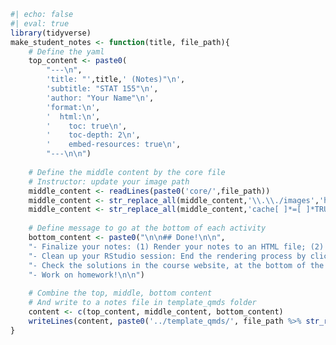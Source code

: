 ```r
#| echo: false
#| eval: true
library(tidyverse)
make_student_notes <- function(title, file_path){
    # Define the yaml
    top_content <- paste0(
        "---\n",
        'title: "',title,' (Notes)"\n',
        'subtitle: "STAT 155"\n',
        'author: "Your Name"\n',
        'format:\n',
        '  html:\n',
        '    toc: true\n',
        '    toc-depth: 2\n',
        '    embed-resources: true\n',
        "---\n\n")
    
    # Define the middle content by the core file
    # Instructor: update your image path
    middle_content <- readLines(paste0('core/',file_path))
    middle_content <- str_replace_all(middle_content,'\\.\\./images','https://ajohns24.github.io/155_Fall_2025/images')
    middle_content <- str_replace_all(middle_content,'cache[ ]*=[ ]*TRUE[,]*','')
    
    # Define message to go at the bottom of each activity
    bottom_content <- paste0("\n\n## Done!\n\n",
    "- Finalize your notes: (1) Render your notes to an HTML file; (2) Inspect this HTML in your Viewer -- check that your work translated correctly; and (3) Outside RStudio, navigate to your 'Activities' subfolder within your 'STAT155' folder and locate the HTML file -- you can open it again in your browser.\n",
    "- Clean up your RStudio session: End the rendering process by clicking the 'Stop' button in the 'Background Jobs' pane.\n",
    "- Check the solutions in the course website, at the bottom of the corresponding chapter.\n",
    "- Work on homework!\n\n")
    
    # Combine the top, middle, bottom content
    # And write to a notes file in template_qmds folder
    content <- c(top_content, middle_content, bottom_content)
    writeLines(content, paste0('../template_qmds/', file_path %>% str_remove('_L') %>% str_remove('.qmd'), '-notes.qmd'))
}   
```


